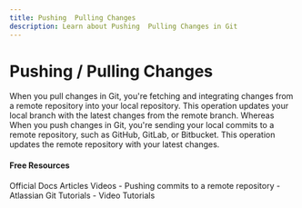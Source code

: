 ```yaml
---
title: Pushing  Pulling Changes
description: Learn about Pushing  Pulling Changes in Git
---
```

# Pushing / Pulling Changes

When you pull changes in Git, you're fetching and integrating changes from a remote repository into your local repository. This operation updates your local branch with the latest changes from the remote branch. Whereas When you push changes in Git, you're sending your local commits to a remote repository, such as GitHub, GitLab, or Bitbucket. This operation updates the remote repository with your latest changes.

#### Free Resources

<Tabs defaultValue="official">
<TabsList>
<TabsTrigger value="official">Official Docs</TabsTrigger>
<TabsTrigger value="article">Articles</TabsTrigger>
<TabsTrigger value="video">Videos</TabsTrigger>
</TabsList>

<TabsContent value="official">
<Note type="note" title="official">
- <Link href="https://docs.github.com/en/get-started/using-git/pushing-commits-to-a-remote-repository">Pushing commits to a remote repository</Link>
</Note>
</TabsContent>
<TabsContent value="article">
<Note type="note" title="article">
- <Link href="https://www.datacamp.com/tutorial/git-push-pull">Atlassian Git Tutorials</Link>
</Note>
</TabsContent>
<TabsContent value="video">
<Note type="note" title="video">
- <Link href="https://www.youtube.com/results?search_query=git+pushing--pulling-changes+tutorial">Video Tutorials</Link>
</Note>
</TabsContent>
</Tabs>
